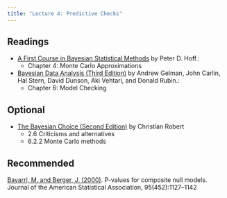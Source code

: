 ```yaml
---
title: "Lecture 4: Predictive Checks"
---
```



## Readings

- [A First Course in Bayesian Statistical Methods](https://find.library.duke.edu/catalog/DUKE004968562) by Peter D. Hoff.:
    + Chapter 4: Monte Carlo Approximations


- [Bayesian Data Analysis (Third Edition)](https://find.library.duke.edu/catalog/DUKE006588051?utm_campaign=bento&utm_content=bento_result_link&utm_source=library.duke.edu&utm_medium=referral) by Andrew Gelman, John Carlin, Hal Stern, David Dunson, Aki Vehtari, and Donald Rubin.:
    + Chapter 6:  Model Checking

## Optional    
- [The Bayesian Choice (Second Edition)](https://link-springer-com.proxy.lib.duke.edu/content/pdf/10.1007%2F0-387-71599-1.pdf)    by Christian Robert
  + 2.6 Criticisms and alternatives
  + 6.2.2 Monte Carlo methods
  
  
## Recommended  

[Bayarri, M. and Berger, J. (2000)](Bayarri-Berger-200.pdf). P-values for composite null models. Journal of the American Statistical Association, 95(452):1127–1142


    